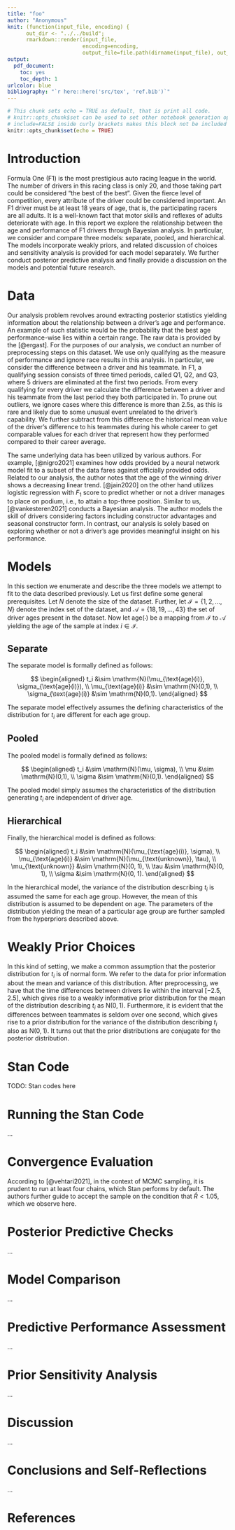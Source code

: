 ```yaml
---
title: "foo"
author: "Anonymous"
knit: (function(input_file, encoding) { 
      out_dir <- "../../build";
      rmarkdown::render(input_file,
                        encoding=encoding, 
                        output_file=file.path(dirname(input_file), out_dir, 'report.pdf')); })
output: 
  pdf_document: 
    toc: yes
    toc_depth: 1
urlcolor: blue
bibliography: "`r here::here('src/tex', 'ref.bib')`"
---
```


```r
# This chunk sets echo = TRUE as default, that is print all code.
# knitr::opts_chunk$set can be used to set other notebook generation options, too.
# include=FALSE inside curly brackets makes this block not be included in the pdf.
knitr::opts_chunk$set(echo = TRUE)
```

# Introduction

Formula One (F1) is the most prestigious auto racing league in the world. The number of drivers in this racing class is only 20, and those taking part could be considered "the best of the best". Given the fierce level of competition, every attribute of the driver could be considered important. An F1 driver must be at least 18 years of age, that is, the participating racers are all adults. It is a well-known fact that motor skills and reflexes of adults deteriorate with age. In this report we explore the relationship between the age and performance of F1 drivers through Bayesian analysis. In particular, we consider and compare three models: separate, pooled, and hierarchical. The models incorporate weakly priors, and related discussion of choices and sensitivity analysis is provided for each model separately. We further conduct posterior predictive analysis and finally provide a discussion on the models and potential future research.

# Data

Our analysis problem revolves around extracting posterior statistics yielding information about the relationship between a driver's age and performance. An example of such statistic would be the probability that the best age performance-wise lies within a certain range. The raw data is provided by the [@ergast]. For the purposes of our analysis, we conduct an number of preprocessing steps on this dataset. We use only qualifying as the measure of performance and ignore race results in this analysis. In particular, we consider the difference between a driver and his teammate. In F1, a qualifying session consists of three timed periods, called Q1, Q2, and Q3, where 5 drivers are eliminated at the first two periods. From every qualifying for every driver we calculate the difference between a driver and his teammate from the last period they both participated in. To prune out outliers, we ignore cases where this difference is more than 2.5s, as this is rare and likely due to some unusual event unrelated to the driver's capability. We further subtract from this difference the historical mean value of the driver's difference to his teammates during his whole career to get comparable values for each driver that represent how they performed compared to their career average.

The same underlying data has been utilized by various authors. For example, [@nigro2021] examines how odds provided by a neural network model fit to a subset of the data fares against officially provided odds. Related to our analysis, the author notes that the age of the winning driver shows a decreasing linear trend. [@jain2020] on the other hand utilizes logistic regression with $F_1$ score to predict whether or not a driver manages to place on podium, i.e., to attain a top-three position. Similar to us, [@vankesteren2021] conducts a Bayesian analysis. The author models the skill of drivers considering factors including constructor advantages and seasonal constructor form. In contrast, our analysis is solely based on exploring whether or not a driver's age provides meaningful insight on his performance.

# Models

In this section we enumerate and describe the three models we attempt to fit to the data described previously. Let us first define some general prerequisites. Let $N$ denote the size of the dataset. Further, let $\mathcal{I} = \left\{1, 2, \dots, N\right\}$ denote the index set of the dataset, and $\mathcal{A} = \left\{18, 19, \dots, 43\right\}$ the set of driver ages present in the dataset. Now let $\text{age}(\cdot)$ be a mapping from $\mathcal{I}$ to $\mathcal{A}$ yielding the age of the sample at index $i \in \mathcal{I}$.

## Separate

The separate model is formally defined as follows:

$$
\begin{aligned}
t_i &\sim \mathrm{N}(\mu_{\text{age}(i)}, \sigma_{\text{age}(i)}), \\
\mu_{\text{age}(i)} &\sim \mathrm{N}(0,1), \\
\sigma_{\text{age}(i)} &\sim \mathrm{N}(0,1).
\end{aligned}
$$

The separate model effectively assumes the defining characteristics of the distribution for $t_i$ are different for each age group.

## Pooled

The pooled model is formally defined as follows:

$$
\begin{aligned}
t_i &\sim \mathrm{N}(\mu, \sigma), \\
\mu &\sim \mathrm{N}(0,1), \\
\sigma &\sim \mathrm{N}(0,1).
\end{aligned}
$$

The pooled model simply assumes the characteristics of the distribution generating $t_i$ are independent of driver age.

## Hierarchical

Finally, the hierarchical model is defined as follows:

$$
\begin{aligned}
t_i &\sim \mathrm{N}(\mu_{\text{age}(i)}, \sigma), \\
\mu_{\text{age}(i)} &\sim \mathrm{N}(\mu_{\text{unknown}}, \tau), \\
\mu_{\text{unknown}} &\sim \mathrm{N}(0, 1), \\
\tau &\sim \mathrm{N}(0, 1), \\
\sigma &\sim \mathrm{N}(0, 1).
\end{aligned}
$$

In the hierarchical model, the variance of the distribution describing $t_i$ is assumed the same for each age group. However, the mean of this distribution is assumed to be dependent on age. The parameters of the distribution yielding the mean of a particular age group are further sampled from the hyperpriors described above.

# Weakly Prior Choices

In this kind of setting, we make a common assumption that the posterior distribution for $t_i$ is of normal form. We refer to the data for prior information about the mean and variance of this distribution. After preprocessing, we have that the time differences between drivers lie within the interval $[-2.5, 2.5]$, which gives rise to a weakly informative prior distribution for the mean of the distribution describing $t_i$ as $\mathrm{N}(0,1)$. Furthermore, it is evident that the differences between teammates is seldom over one second, which gives rise to a prior distribution for the variance of the distribution describing $t_i$ also as $\mathrm{N}(0,1)$. It turns out that the prior distributions are conjugate for the posterior distribution.

# Stan Code

TODO: Stan codes here

# Running the Stan Code

...

# Convergence Evaluation

According to [@vehtari2021], in the context of MCMC sampling, it is prudent to run at least four chains, which Stan performs by default. The authors further guide to accept the sample on the condition that $\widehat{R} < 1.05$, which we observe here.

# Posterior Predictive Checks

...

# Model Comparison

...

# Predictive Performance Assessment

...

# Prior Sensitivity Analysis

...

# Discussion

...

# Conclusions and Self-Reflections

...

# References